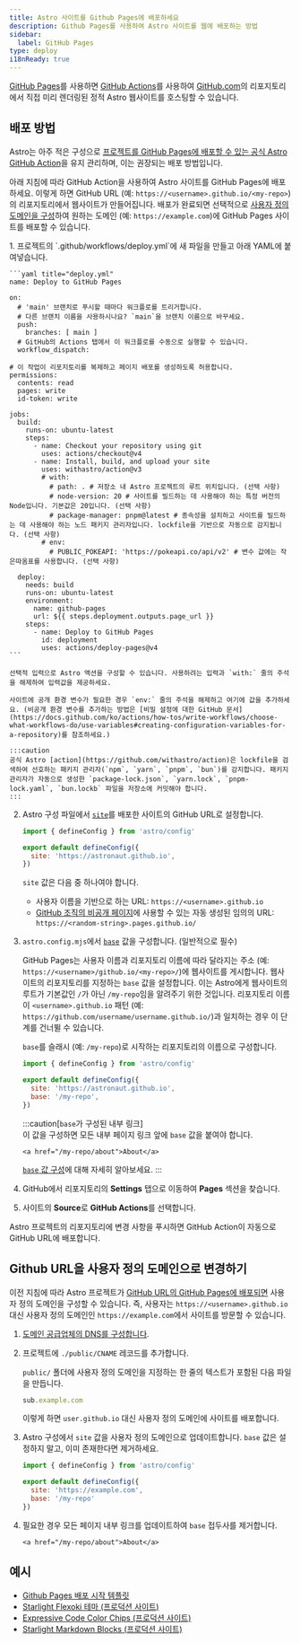 ```yaml
---
title: Astro 사이트를 Github Pages에 배포하세요
description: Github Pages를 사용하여 Astro 사이트를 웹에 배포하는 방법
sidebar:
  label: GitHub Pages
type: deploy
i18nReady: true
---
```


[GitHub Pages](https://pages.github.com/)를 사용하면 [GitHub Actions](https://github.com/features/actions)를 사용하여 [GitHub.com](https://github.com/)의 리포지토리에서 직접 미리 렌더링된 정적 Astro 웹사이트를 호스팅할 수 있습니다.

## 배포 방법

Astro는 아주 적은 구성으로 [프로젝트를 GitHub Pages에 배포할 수 있는 공식 Astro GitHub Action](https://github.com/withastro/action)을 유지 관리하며, 이는 권장되는 배포 방법입니다.

아래 지침에 따라 GitHub Action을 사용하여 Astro 사이트를 GitHub Pages에 배포하세요. 이렇게 하면 GitHub URL (예: `https://<username>.github.io/<my-repo>`)의 리포지토리에서 웹사이트가 만들어집니다. 배포가 완료되면 선택적으로 [사용자 정의 도메인을 구성](#github-url을-사용자-정의-도메인으로-변경하기)하여 원하는 도메인 (예: `https://example.com`)에 GitHub Pages 사이트를 배포할 수 있습니다.

<Steps>
1. 프로젝트의 `.github/workflows/deploy.yml`에 새 파일을 만들고 아래 YAML에 붙여넣습니다.

    ```yaml title="deploy.yml"
    name: Deploy to GitHub Pages

    on:
      # 'main' 브랜치로 푸시할 때마다 워크플로를 트리거합니다.
      # 다른 브랜치 이름을 사용하시나요? `main`을 브랜치 이름으로 바꾸세요.
      push:
        branches: [ main ]
      # GitHub의 Actions 탭에서 이 워크플로를 수동으로 실행할 수 있습니다.
      workflow_dispatch:
      
    # 이 작업이 리포지토리를 복제하고 페이지 배포를 생성하도록 허용합니다.
    permissions:
      contents: read
      pages: write
      id-token: write

    jobs:
      build:
        runs-on: ubuntu-latest
        steps:
          - name: Checkout your repository using git
            uses: actions/checkout@v4
          - name: Install, build, and upload your site
            uses: withastro/action@v3
            # with:
              # path: . # 저장소 내 Astro 프로젝트의 루트 위치입니다. (선택 사항)
              # node-version: 20 # 사이트를 빌드하는 데 사용해야 하는 특정 버전의 Node입니다. 기본값은 20입니다. (선택 사항)
              # package-manager: pnpm@latest # 종속성을 설치하고 사이트를 빌드하는 데 사용해야 하는 노드 패키지 관리자입니다. lockfile을 기반으로 자동으로 감지됩니다. (선택 사항)
            # env:
              # PUBLIC_POKEAPI: 'https://pokeapi.co/api/v2' # 변수 값에는 작은따옴표를 사용합니다. (선택 사항)

      deploy:
        needs: build
        runs-on: ubuntu-latest
        environment:
          name: github-pages
          url: ${{ steps.deployment.outputs.page_url }}
        steps:
          - name: Deploy to GitHub Pages
            id: deployment
            uses: actions/deploy-pages@v4
    ```
    
    선택적 입력으로 Astro 액션을 구성할 수 있습니다. 사용하려는 입력과 `with:` 줄의 주석을 해제하여 입력값을 제공하세요.
        
    사이트에 공개 환경 변수가 필요한 경우 `env:` 줄의 주석을 해제하고 여기에 값을 추가하세요. (비공개 환경 변수를 추가하는 방법은 [비밀 설정에 대한 GitHub 문서](https://docs.github.com/ko/actions/how-tos/write-workflows/choose-what-workflows-do/use-variables#creating-configuration-variables-for-a-repository)를 참조하세요.)
    
    :::caution
    공식 Astro [action](https://github.com/withastro/action)은 lockfile을 검색하여 선호하는 패키지 관리자(`npm`, `yarn`, `pnpm`, `bun`)를 감지합니다. 패키지 관리자가 자동으로 생성한 `package-lock.json`, `yarn.lock`, `pnpm-lock.yaml`, `bun.lockb` 파일을 저장소에 커밋해야 합니다.
    :::

2. Astro 구성 파일에서 [`site`](/ko/reference/configuration-reference/#site)를 배포한 사이트의 GitHub URL로 설정합니다.

    ```js title="astro.config.mjs" ins={4}
    import { defineConfig } from 'astro/config'
    
    export default defineConfig({
      site: 'https://astronaut.github.io',
    })
    ```
    
    `site` 값은 다음 중 하나여야 합니다.

    - 사용자 이름을 기반으로 하는 URL: `https://<username>.github.io`
    - [GitHub 조직의 비공개 페이지](https://docs.github.com/ko/enterprise-cloud@latest/pages/getting-started-with-github-pages/changing-the-visibility-of-your-github-pages-site)에 사용할 수 있는 자동 생성된 임의의 URL: `https://<random-string>.pages.github.io/`

3. `astro.config.mjs`에서 [`base`](/ko/reference/configuration-reference/#base) 값을 구성합니다. (일반적으로 필수)
      
      GitHub Pages는 사용자 이름과 리포지토리 이름에 따라 달라지는 주소 (예: `https://<username>/github.io/<my-repo>/`)에 웹사이트를 게시합니다. 웹사이트의 리포지토리를 지정하는 `base` 값을 설정합니다. 이는 Astro에게 웹사이트의 루트가 기본값인 `/`가 아닌 `/my-repo`임을 알려주기 위한 것입니다. 리포지토리 이름이 `<username>.github.io` 패턴 (예: `https://github.com/username/username.github.io/`)과 일치하는 경우 이 단계를 건너뛸 수 있습니다.
      
      `base`를 슬래시 (예: `/my-repo`)로 시작하는 리포지토리의 이름으로 구성합니다.

      ```js title="astro.config.mjs" ins={4-5}
      import { defineConfig } from 'astro/config'
  
      export default defineConfig({
        site: 'https://astronaut.github.io',
        base: '/my-repo',
      })
      ```

      :::caution[`base`가 구성된 내부 링크]      
      이 값을 구성하면 모든 내부 페이지 링크 앞에 `base` 값을 붙여야 합니다.

      ```astro ins="/my-repo"
      <a href="/my-repo/about">About</a>
      ```
      
      [`base` 값 구성](/ko/reference/configuration-reference/#base)에 대해 자세히 알아보세요.
      :::

4. GitHub에서 리포지토리의 **Settings** 탭으로 이동하여 **Pages** 섹션을 찾습니다.

5. 사이트의 **Source**로 **GitHub Actions**를 선택합니다.

</Steps>

Astro 프로젝트의 리포지토리에 변경 사항을 푸시하면 GitHub Action이 자동으로 GitHub URL에 배포합니다.

## Github URL을 사용자 정의 도메인으로 변경하기

이전 지침에 따라 Astro 프로젝트가 [GitHub URL의 GitHub Pages에 배포되면](#배포-방법) 사용자 정의 도메인을 구성할 수 있습니다. 즉, 사용자는 `https://<username>.github.io` 대신 사용자 정의 도메인인 `https://example.com`에서 사이트를 방문할 수 있습니다.

<Steps>

1. [도메인 공급업체의 DNS를 구성합니다](https://docs.github.com/ko/pages/configuring-a-custom-domain-for-your-github-pages-site/managing-a-custom-domain-for-your-github-pages-site#configuring-a-subdomain).
2. 프로젝트에 `./public/CNAME` 레코드를 추가합니다.
    
    `public/` 폴더에 사용자 정의 도메인을 지정하는 한 줄의 텍스트가 포함된 다음 파일을 만듭니다.

    ```js title="public/CNAME"
    sub.example.com
    ```
    
    이렇게 하면 `user.github.io` 대신 사용자 정의 도메인에 사이트를 배포합니다.

3. Astro 구성에서 `site` 값을 사용자 정의 도메인으로 업데이트합니다. `base` 값은 설정하지 말고, 이미 존재한다면 제거하세요.

    ```js title="astro.config.mjs" ins={4} del={5}
    import { defineConfig } from 'astro/config'

    export default defineConfig({
      site: 'https://example.com',
      base: '/my-repo'
    })
    ```

4. 필요한 경우 모든 페이지 내부 링크를 업데이트하여 `base` 접두사를 제거합니다.

    ```astro del="/my-repo"
    <a href="/my-repo/about">About</a>
    ```

</Steps>

## 예시

- [Github Pages 배포 시작 템플릿](https://github.com/hkbertoson/github-pages)
- [Starlight Flexoki 테마 (프로덕션 사이트)](https://delucis.github.io/starlight-theme-flexoki/)
- [Expressive Code Color Chips (프로덕션 사이트)](https://delucis.github.io/expressive-code-color-chips/)
- [Starlight Markdown Blocks (프로덕션 사이트)](https://delucis.github.io/starlight-markdown-blocks/)
